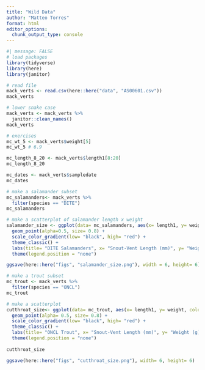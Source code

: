 ```yaml
---
title: "Wild Data"
author: "Matteo Torres"
format: html
editor_options: 
  chunk_output_type: console
---
```


```r
#| message: FALSE
# load packages
library(tidyverse)
library(here)
library(janitor)
```

```r
# read file
mack_verts <- read.csv(here::here("data", "AS00601.csv"))
mack_verts
```

```r
# lower snake case
mack_verts <- mack_verts %>%
  janitor::clean_names()
mack_verts
```

```r
# exercises
mc_wt_5 <- mack_verts$weight[5]
mc_wt_5 # 6.9

mc_length_8_20 <- mack_verts$length1[8:20]
mc_length_8_20

mc_dates <- mack_verts$sampledate
mc_dates
```

```r
# make a salamander subset
mc_salamanders<- mack_verts %>%
  filter(species == "DITE")
mc_salamanders
```

```r
# make a scatterplot of salamander length x weight
salamander_size <- ggplot(data= mc_salamanders, aes(x= length1, y= weight, color= length1)) +
  geom_point(alpha=0.5, size= 0.8) +
  scale_color_gradient(low= "black", high= "red") +
  theme_classic() +
  labs(title= "DITE Salamanders", x= "Snout-Vent Length (mm)", y= "Weight (g)") + 
  theme(legend.position = "none")
```

```r
ggsave(here::here("figs", "salamander_size.png"), width = 6, height= 6)
```

```r
# make a trout subset
mc_trout <- mack_verts %>%
  filter(species == "ONCL")
mc_trout
```

```r
# make a scatterplot
cutthroat_size<- ggplot(data= mc_trout, aes(x= length1, y= weight, color= length1)) + 
  geom_point(alpha= 0.5, size= 0.8) +
  scale_color_gradient(low= "black", high= "red") +
  theme_classic() + 
  labs(title= "ONCL Trout", x= "Snout-Vent Length (mm)", y= "Weight (g)") +
  theme(legend.position = "none")
  
cutthroat_size
```

```r
ggsave(here::here("figs", "cutthroat_size.png"), width= 6, height= 6)
```

